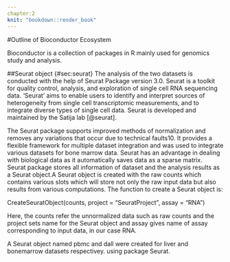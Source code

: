 ---
chapter:2
knit: "bookdown::render_book"
---

#Outline of Bioconductor Ecosystem

Bioconductor is a collection of packages in R mainly used for genomics study and analysis.



##Seurat object {#sec:seurat}
The analysis of the two datasets is conducted with the help of Seurat Package version 3.0.  Seurat is a toolkit for quality control, analysis, and exploration of single cell RNA sequencing data. 'Seurat' aims to enable users to identify and interpret sources of heterogeneity from single cell transcriptomic measurements, and to integrate diverse types of single cell data. Seurat is developed and maintained by the Satija lab [@seurat].</br>
  
The Seurat package supports improved methods of normalization and removes any variations that occur due to technical faults10. It provides a flexible framework for multiple dataset integration and was used to integrate various datasets for bone marrow data. Seurat has an advantage in dealing with biological data as it automatically saves data as a sparse matrix.    
Seurat package stores all information of dataset and the analysis results as a Seurat object.A Seurat object is created with the raw counts which contains various slots which will store not only the raw input data but also results from various computations. The function to create a Seurat object is:

CreateSeuratObject(counts, project = "SeuratProject", assay = "RNA")

Here, the counts refer the unnormalized data such as raw counts and the project sets name for the Seurat object and assay gives name of assay corresponding to input data, in our case RNA.

A Seurat object named pbmc and dall were created for liver and bonemarrow datasets respectivey. using package Seurat.
\includegraphics[scale=1.1]{seuratslots.JPG}
